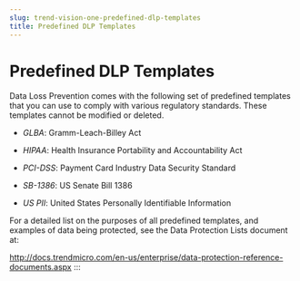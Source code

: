 ```yaml
---
slug: trend-vision-one-predefined-dlp-templates
title: Predefined DLP Templates
---
```

# Predefined DLP Templates

Data Loss Prevention comes with the following set of predefined templates that you can use to comply with various regulatory standards. These templates cannot be modified or deleted.

- *GLBA*: Gramm-Leach-Billey Act

- *HIPAA*: Health Insurance Portability and Accountability Act

- *PCI-DSS*: Payment Card Industry Data Security Standard

- *SB-1386*: US Senate Bill 1386

- *US PII*: United States Personally Identifiable Information

For a detailed list on the purposes of all predefined templates, and examples of data being protected, see the Data Protection Lists document at:

<http://docs.trendmicro.com/en-us/enterprise/data-protection-reference-documents.aspx>
:::
